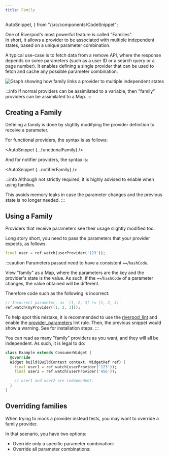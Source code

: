 ```yaml
---
title: Family
---
```

  AutoSnippet,
} from "/src/components/CodeSnippet";

One of Riverpod's most powerful feature is called "Families".  
In short, it allows a provider to be associated with multiple independent states,
based on a unique parameter combination.

A typical use-case is to fetch data from a remove API, where the response depends
on some parameters (such as a user ID or a search query or a page number). 
It enables defining a single provider that can be used to fetch and cache any possible
parameter combination.

![Graph showing how family links a provider to multiple independent states](/img/concepts2/family/users.svg)


:::info
If normal providers can be assimilated to a variable, then "family" providers can be
assimilated to a Map.
:::

## Creating a Family

Defining a family is done by slightly modifying the provider definition
to receive a parameter.

For functional providers, the syntax is as follows:

<AutoSnippet  {...functionalFamily} />

And for notifier providers, the syntax is:

<AutoSnippet {...notifierFamily} />

:::info
Although not strictly required, it is highly advised to enable <Link documentID="concepts2/auto_dispose" />
when using families.

This avoids memory leaks in case the parameter changes and the previous state is no longer needed.
:::

## Using a Family

Providers that receive parameters see their usage slightly modified too.

Long story short, you need to pass the parameters that your provider
expects, as follows:

```dart
final user = ref.watch(userProvider('123'));
```

:::caution
Parameters passed need to have a consistent `==`/`hashCode`.

View "family" as a Map, where the parameters are the key and the provider's state is the value.
As such, if the `==`/`hashCode` of a parameter changes, the value
obtained will be different.

Therefore code such as the following is incorrect:

```dart
// Incorrect parameter, as `[1, 2, 3] != [1, 2, 3]`
ref.watch(myProvider([1, 2, 3]));
```

To help spot this mistake, it is recommended to use the [riverpod_lint](https://pub.dev/packages/riverpod_lint)
and enable the [provider_parameters](https://github.com/rrousselGit/riverpod/tree/master/packages/riverpod_lint#provider_parameters)
lint rule. Then, the previous snippet would show a warning.
See <Link documentID="introduction/getting_started" hash="enabling-riverpod_lintcustom_lint" /> for installation steps.
:::


You can read as many "family" providers as you want, and they will all be independent. As such,
it is legal to do:

```dart
class Example extends ConsumerWidget {
  @override
  Widget build(BuildContext context, WidgetRef ref) {
    final user1 = ref.watch(userProvider('123'));
    final user2 = ref.watch(userProvider('456'));

    // user1 and user2 are independent.
  }
}
```

## Overriding families

When trying to mock a provider instead tests, you may want to override a family provider.  

In that scenario, you have two options:
- Override only a specific parameter combination:
  <AutoSnippet raw={singleOverride} />
- Override all parameter combinations:
  <AutoSnippet raw={allOverride} />
